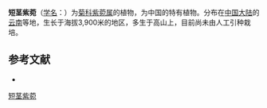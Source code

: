 {{Speciesbox
| name = 短茎紫菀
| status = 
| status_system = 
| image =
| genus = Aster
| species = brevis
| authority = Hand.-Mazz.
}}

'''短茎紫菀'''（[[学名|学名]]：{{lang|la|''Aster brevis''}}）为[[菊科|菊科]][[紫菀属|紫菀属]]的植物，为中国的特有植物。分布在[[中国大陆|中国大陆]]的[[云南|云南]]等地，生长于海拔3,900米的地区，多生于高山上，目前尚未由人工引种栽培。

== 参考文献 ==
<div class="references-small">
* {{cite web| url =http://www.bioinfo.cn/db05/KmzwSpecies.php?action=view&id=4258| title =短茎紫菀| work =《中国高等植物数据库全库》| publisher =中国科学院微生物研究所| author =昆明植物研究所| accessdate =2009-02-25| deadurl =yes| archiveurl =https://web.archive.org/web/20160305081135/http://www.bioinfo.cn/db05/KmzwSpecies.php?action=view&id=4258| archivedate =2016-03-05}}
</div>
{{Taxonbar|from=Q15230996}}

[[Category:紫菀属|短茎紫菀]]


{{植物小作品}}